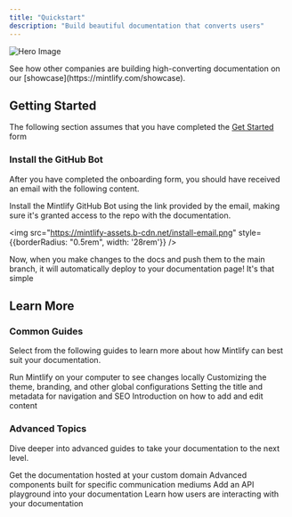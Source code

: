 ```yaml
---
title: "Quickstart"
description: "Build beautiful documentation that converts users"
---
```


![Hero Image](https://mintlify-assets.b-cdn.net/hero.png)

<Tip>
  See how other companies are building high-converting documentation on our [showcase](https://mintlify.com/showcase).
</Tip>

## Getting Started

The following section assumes that you have completed the [Get Started](https://mintlify.com/start) form

### Install the GitHub Bot

After you have completed the onboarding form, you should have received an email with the following content.

Install the Mintlify GitHub Bot using the link provided by the email, making sure it's granted access to the repo with the documentation.

<img src="https://mintlify-assets.b-cdn.net/install-email.png" style={{borderRadius: "0.5rem", width: '28rem'}} />

Now, when you make changes to the docs and push them to the main branch, it will automatically deploy to your documentation page! It's that simple

## Learn More

### Common Guides

Select from the following guides to learn more about how Mintlify can best suit your documentation.

<CardGroup>

<Card title="Development" icon="rectangle-terminal" href="/development">
  Run Mintlify on your computer to see changes locally
</Card>

<Card title="Global Settings" icon="sliders" href="/settings/customization">
  Customizing the theme, branding, and other global configurations
</Card>

<Card title="Page Titles and Metadata" icon="heading" href="/settings/page">
  Setting the title and metadata for navigation and SEO
</Card>

<Card title="Writing Content" icon="pen-nib" href="/components/overview">
  Introduction on how to add and edit content
</Card>

</CardGroup>

### Advanced Topics

Dive deeper into advanced guides to take your documentation to the next level.

<CardGroup>

<Card title="Custom Domains" icon="browser" href="/custom/domains">
  Get the documentation hosted at your custom domain
</Card>

<Card title="Advanced Components" icon="paintbrush-pencil" href="/components/advanced/accordion">
  Advanced components built for specific communication mediums
</Card>

<Card title="API Components" icon="square-code" href="/api-components/overview">
  Add an API playground into your documentation
</Card>

<Card title="Analytics" icon="chart-mixed" href="/site-stats/supported-integrations">
  Learn how users are interacting with your documentation
</Card>

</CardGroup>